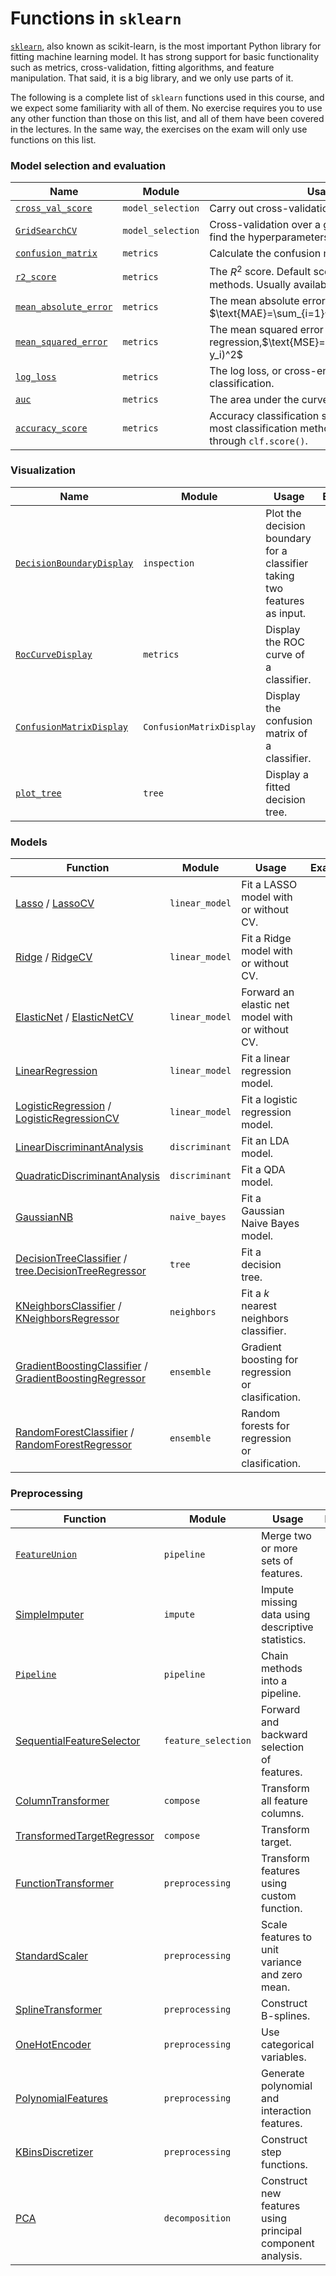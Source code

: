 # Functions in `sklearn` {.unnumbered}

[`sklearn`](https://scikit-learn.org/stable/index.html), also known as scikit-learn, is the most important Python library for fitting machine learning model. It has strong support for basic functionality such as metrics, cross-validation, fitting algorithms, and feature manipulation. That said, it is a big library, and we only use parts of it. 

The following is a complete list of `sklearn` functions used in this course, and we expect some familiarity with all of them. No exercise requires you to use any other function than those on this list, and all of them have been covered in the lectures. In the same way, the exercises on the exam will only use functions on this list.

### Model selection and evaluation

| Name                                                                                                                                                        | Module            | Usage                                                                                 | Examples |
|-------------------------------------------------------------------------------------------------------------------------------------------------------------|-------------------|---------------------------------------------------------------------------------------|----------|
| [`cross_val_score`](https://scikit-learn.org/stable/modules/generated/sklearn.model_selection.cross_val_score.html#sklearn.model_selection.cross_val_score) | `model_selection` | Carry out cross-validation.                                                           |          |
| [`GridSearchCV`](https://scikit-learn.org/stable/modules/generated/sklearn.model_selection.GridSearchCV.html#sklearn.model_selection.GridSearchCV)          | `model_selection` | Cross-validation over a grid of values. Used to find the hyperparameters for a model.                                |          |
| [`confusion_matrix`](https://scikit-learn.org/stable/modules/generated/sklearn.metrics.confusion_matrix.html)                                               | `metrics`         | Calculate the confusion matrix of a classifier.                                       |          |
| [`r2_score`](https://scikit-learn.org/stable/modules/generated/sklearn.metrics.r2_score.html#sklearn.metrics.r2_score)                                      | `metrics`         | The $R^2$ score. Default score for most regression methods. Usually available through `reg.score()`.                           |          |
| [`mean_absolute_error`](https://scikit-learn.org/stable/modules/generated/sklearn.metrics.mean_absolute_error.html#sklearn.metrics.mean_absolute_error)     | `metrics`         | The mean absolute error score in regression, $\text{MAE}=\sum_{i=1}^n|\hat{y_i}-y_i|$ |          |
| [`mean_squared_error`](https://scikit-learn.org/stable/modules/generated/sklearn.metrics.mean_squared_error.html#sklearn.metrics.mean_squared_error)        | `metrics`         | The mean squared error score in regression,$\text{MSE}=\sum_{i=1}^n(\hat{y_i}-y_i)^2$ |          |
| [`log_loss`](https://scikit-learn.org/stable/modules/generated/sklearn.metrics.log_loss.html#sklearn.metrics.log_loss)                                      | `metrics`         | The log loss, or cross-entropy loss, for classification.                              |          |
| [`auc`](https://scikit-learn.org/stable/modules/generated/sklearn.metrics.auc.html#sklearn.metrics.auc)                                                     | `metrics`         | The area under the curve, used in classification.                                     |          |
| [`accuracy_score`](https://scikit-learn.org/stable/modules/generated/sklearn.metrics.accuracy_score.html) | `metrics` | Accuracy classification score. Default score for most classification methods. Usually available through `clf.score()`. | |

### Visualization

| Name                                                                                                                                                             | Module                   | Usage                                                                     | Examples |
|------------------------------------------------------------------------------------------------------------------------------------------------------------------|--------------------------|---------------------------------------------------------------------------|----------|
| [`DecisionBoundaryDisplay`](https://scikit-learn.org/stable/modules/generated/sklearn.inspection.DecisionBoundaryDisplay.html)                                   | `inspection`             | Plot the decision boundary for a classifier taking two features as input. |          |
| [`RocCurveDisplay`](https://scikit-learn.org/stable/modules/generated/sklearn.metrics.RocCurveDisplay.html#sklearn.metrics.RocCurveDisplay)                      | `metrics`                | Display the ROC curve of a classifier.                                    |          |
| [`ConfusionMatrixDisplay`](https://scikit-learn.org/stable/modules/generated/sklearn.metrics.ConfusionMatrixDisplay.html#sklearn.metrics.ConfusionMatrixDisplay) | `ConfusionMatrixDisplay` | Display the confusion matrix of a classifier.                             |          |
| [`plot_tree`](https://scikit-learn.org/stable/modules/generated/sklearn.tree.plot_tree.html#sklearn.tree.plot_tree) | `tree` | Display a fitted decision tree.                             |          |

### Models

| Function                                                                                                                                                                                                                                                                                                                          | Module         | Usage                                            | Examples |
|-----------------------------------------------------------------------------------------------------------------------------------------------------------------------------------------------------------------------------------------------------------------------------------------------------------------------------------|----------------|--------------------------------------------------|----------|
| [Lasso](https://scikit-learn.org/stable/modules/generated/sklearn.linear_model.Lasso.html#sklearn.linear_model.Lasso) / [LassoCV](https://scikit-learn.org/stable/modules/generated/sklearn.linear_model.LassoCV.html#sklearn.linear_model.LassoCV)                                                                               | `linear_model` | Fit a LASSO model with or without CV.            |          |
| [Ridge](https://scikit-learn.org/stable/modules/generated/sklearn.linear_model.Lasso.html#sklearn.linear_model.Lasso) / [RidgeCV](https://scikit-learn.org/stable/modules/generated/sklearn.linear_model.LassoCV.html#sklearn.linear_model.LassoCV)                                                                               | `linear_model` | Fit a Ridge model with or without CV.            |          |
| [ElasticNet](https://scikit-learn.org/stable/modules/generated/sklearn.linear_model.Lasso.html#sklearn.linear_model.Lasso) / [ElasticNetCV](https://scikit-learn.org/stable/modules/generated/sklearn.linear_model.LassoCV.html#sklearn.linear_model.LassoCV)                                                                     | `linear_model` | Forward an elastic net model with or without CV. |          |
| [LinearRegression](https://scikit-learn.org/stable/modules/generated/sklearn.linear_model.LinearRegression.html#sklearn.linear_model.LinearRegression)                                                                                                                                                                            | `linear_model` | Fit a linear regression model.                   |          |
| [LogisticRegression](https://scikit-learn.org/stable/modules/generated/sklearn.linear_model.LogisticRegression.html#sklearn.linear_model.LogisticRegression) / [LogisticRegressionCV](https://scikit-learn.org/stable/modules/generated/sklearn.linear_model.LogisticRegressionCV.html#sklearn.linear_model.LogisticRegressionCV) | `linear_model` | Fit a logistic regression model.                 |          |
| [LinearDiscriminantAnalysis](https://scikit-learn.org/stable/modules/generated/sklearn.discriminant_analysis.LinearDiscriminantAnalysis.html#sklearn.discriminant_analysis.LinearDiscriminantAnalysis)                                                                                                                            | `discriminant` | Fit an LDA model.                                |          |
| [QuadraticDiscriminantAnalysis](https://scikit-learn.org/stable/modules/generated/sklearn.discriminant_analysis.QuadraticDiscriminantAnalysis.html#sklearn.discriminant_analysis.QuadraticDiscriminantAnalysis)                                                                                                                   | `discriminant` | Fit a QDA model.                                 |          |
| [GaussianNB](https://scikit-learn.org/stable/modules/generated/sklearn.naive_bayes.GaussianNB.html#sklearn.naive_bayes.GaussianNB)                                                                                                                                                                                                | `naive_bayes`  | Fit a Gaussian Naive Bayes model.                |          |
| [DecisionTreeClassifier](https://scikit-learn.org/stable/modules/generated/sklearn.tree.DecisionTreeClassifier.html#sklearn.tree.DecisionTreeClassifier) / [tree.DecisionTreeRegressor](https://scikit-learn.org/stable/modules/generated/sklearn.tree.DecisionTreeRegressor.html#sklearn.tree.DecisionTreeRegressor)             | `tree`         | Fit a decision tree.                             |          |
| [KNeighborsClassifier](https://scikit-learn.org/stable/modules/generated/sklearn.neighbors.KNeighborsClassifier.html#sklearn.neighbors.KNeighborsClassifier) / [KNeighborsRegressor](https://scikit-learn.org/stable/modules/generated/sklearn.neighbors.KNeighborsRegressor.html#sklearn.neighbors.KNeighborsRegressor)          | `neighbors`    | Fit a $k$ nearest neighbors classifier.                        |          |
| [GradientBoostingClassifier](https://scikit-learn.org/stable/modules/generated/sklearn.ensemble.GradientBoostingClassifier.html#sklearn.ensemble.GradientBoostingClassifier) / [GradientBoostingRegressor](https://scikit-learn.org/stable/modules/generated/sklearn.ensemble.GradientBoostingRegressor.html#sklearn.ensemble.GradientBoostingRegressor)          | `ensemble`    | Gradient boosting for regression or clasification.               |          |
| [RandomForestClassifier](https://scikit-learn.org/stable/modules/generated/sklearn.ensemble.RandomForestClassifier.html#sklearn.ensemble.RandomForestClassifier) / [RandomForestRegressor](https://scikit-learn.org/stable/modules/generated/sklearn.ensemble.RandomForestRegressor.html#sklearn.ensemble.RandomForestRegressor)          | `ensemble`    | Random forests for regression or clasification.               |          |

### Preprocessing

| Function                                                                                                                                                                                    | Module              | Usage                                                      | Examples |
|---------------------------------------------------------------------------------------------------------------------------------------------------------------------------------------------|---------------------|------------------------------------------------------------|----------|
| [`FeatureUnion`](https://scikit-learn.org/stable/modules/generated/sklearn.pipeline.FeatureUnion.html)                                                                                      | `pipeline`          | Merge two or more sets of features.                        |          |
| [SimpleImputer](SimpleImputerhttps://scikit-learn.org/stable/modules/generated/sklearn.impute.SimpleImputer.html)                                                                           | `impute`            | Impute missing data using descriptive statistics.          |          |
| [`Pipeline`](https://scikit-learn.org/stable/modules/generated/sklearn.pipeline.Pipeline.html)                                                                                              | `pipeline`          | Chain methods into a pipeline.                             |          |
| [SequentialFeatureSelector](https://scikit-learn.org/stable/modules/generated/sklearn.feature_selection.SequentialFeatureSelector.html#sklearn.feature_selection.SequentialFeatureSelector) | `feature_selection` | Forward and backward selection of features.                |          |
| [ColumnTransformer](https://scikit-learn.org/stable/modules/generated/sklearn.compose.ColumnTransformer.html#sklearn.compose.ColumnTransformer)                                             | `compose`           | Transform all feature columns.                             |          |
| [TransformedTargetRegressor](https://scikit-learn.org/stable/modules/generated/sklearn.compose.TransformedTargetRegressor.html#sklearn.compose.TransformedTargetRegressor)                  | `compose`           | Transform target.                                          |          |
| [FunctionTransformer](https://scikit-learn.org/stable/modules/generated/sklearn.preprocessing.FunctionTransformer.html#sklearn.preprocessing.FunctionTransformer)                           | `preprocessing`     | Transform features using custom function.                  |          |
| [StandardScaler](https://scikit-learn.org/stable/modules/generated/sklearn.preprocessing.StandardScaler.html#sklearn.preprocessing.StandardScaler)                                          | `preprocessing`     | Scale features to unit variance and zero mean.             |          |
| [SplineTransformer](https://scikit-learn.org/stable/modules/generated/sklearn.preprocessing.SplineTransformer.html#sklearn.preprocessing.SplineTransformer)                                 | `preprocessing`     | Construct B-splines.                                       |          |
| [OneHotEncoder](https://scikit-learn.org/stable/modules/generated/sklearn.preprocessing.OneHotEncoder.html#sklearn.preprocessing.OneHotEncoder)                                             | `preprocessing`     | Use categorical variables.                                 |          |
| [PolynomialFeatures](https://scikit-learn.org/stable/modules/generated/sklearn.preprocessing.PolynomialFeatures.html#sklearn.preprocessing.PolynomialFeatures)                              | `preprocessing`     | Generate polynomial and interaction features.              |          |
| [KBinsDiscretizer](https://scikit-learn.org/stable/modules/generated/sklearn.preprocessing.KBinsDiscretizer.html#sklearn.preprocessing.KBinsDiscretizer)                                    | `preprocessing`     | Construct step functions.                                  |          |
| [PCA](https://scikit-learn.org/stable/modules/generated/sklearn.decomposition.PCA.html#sklearn.decomposition.PCA)                                                                           | `decomposition`     | Construct new features using principal component analysis. |          |
